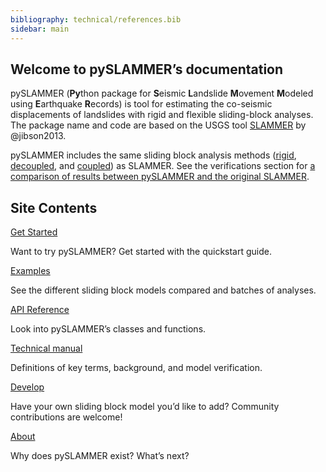 ```yaml
---
bibliography: technical/references.bib
sidebar: main
---
```

::: {.text-center}
## Welcome to pySLAMMER's documentation
:::
pySLAMMER (**Py**thon package for **S**eismic **L**andslide **M**ovement **M**odeled using **E**arthquake **R**ecords) is tool for estimating the co-seismic displacements of landslides with rigid and flexible sliding-block analyses. The package name and code are based on the USGS tool [SLAMMER](https://pubs.usgs.gov/tm/12b1/) by @jibson2013.

pySLAMMER includes the same sliding block analysis methods ([rigid](api/RigidAnalysis.qmd), [decoupled](api/Decoupled.qmd), and [coupled](api/Coupled.qmd)) as SLAMMER. See the verifications section for [a comparison of results between pySLAMMER and the original SLAMMER](technical/comp_SLAMMER_results.qmd).


::: {.text-center}
## Site Contents
:::

::: {.grid}

::: {.g-col-4 .card}
::: {.card-body}
[Get Started](quickstart.qmd){.btn .w-100}

Want to try pySLAMMER?
Get started with the quickstart guide.
:::
:::

::: {.g-col-4 .card}
::: {.card-body}
[Examples](examples/index.qmd){.btn .w-100}

See the different sliding block models compared and batches of analyses.
:::
:::

::: {.g-col-4 .card}
::: {.card-body}
[API Reference](api/index.qmd){.btn .w-100}

Look into pySLAMMER's classes and functions.
:::
:::

::: {.g-col-4 .card}
::: {.card-body}
[Technical manual](technical/tech_manual.qmd){.btn .w-100}

Definitions of key terms, background, and model verification.
:::
:::

::: {.g-col-4 .card}
::: {.card-body}
[Develop](about/develop.qmd){.btn .w-100}

Have your own sliding block model you'd like to add? 
Community contributions are welcome!
:::
:::

::: {.g-col-4 .card}
::: {.card-body}
[About](about/motivation.qmd){.btn .w-100}

Why does pySLAMMER exist?
What's next?
:::
:::

:::



<!-- 
See the [roadmap] for additional models we plan to add. 
Have your own sliding block model you'd like to add? Community [contributions] are welcome!

Welcome
Technical stuff
Verifications
Invitation to contribute
Roadmap

## Contents

[Quickstart guide](quickstart.qmd)

[Examples](examples.qmd)

[API Reference](api/index.qmd)

[Verification](verifications/verification.qmd) -->
